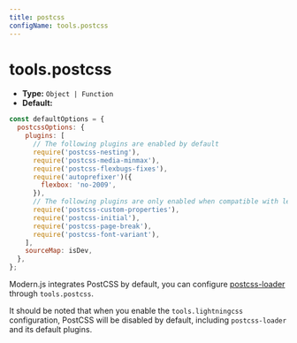 ```yaml
---
title: postcss
configName: tools.postcss
---
```


# tools.postcss

- **Type:** `Object | Function`
- **Default:**

```js
const defaultOptions = {
  postcssOptions: {
    plugins: [
      // The following plugins are enabled by default
      require('postcss-nesting'),
      require('postcss-media-minmax'),
      require('postcss-flexbugs-fixes'),
      require('autoprefixer')({
        flexbox: 'no-2009',
      }),
      // The following plugins are only enabled when compatible with legacy browsers
      require('postcss-custom-properties'),
      require('postcss-initial'),
      require('postcss-page-break'),
      require('postcss-font-variant'),
    ],
    sourceMap: isDev,
  },
};
```

Modern.js integrates PostCSS by default, you can configure [postcss-loader](https://github.com/webpack-contrib/postcss-loader) through `tools.postcss`.

It should be noted that when you enable the `tools.lightningcss` configuration, PostCSS will be disabled by default, including `postcss-loader` and its default plugins.


<RsbuildConfig configName="tools.postcss" />
